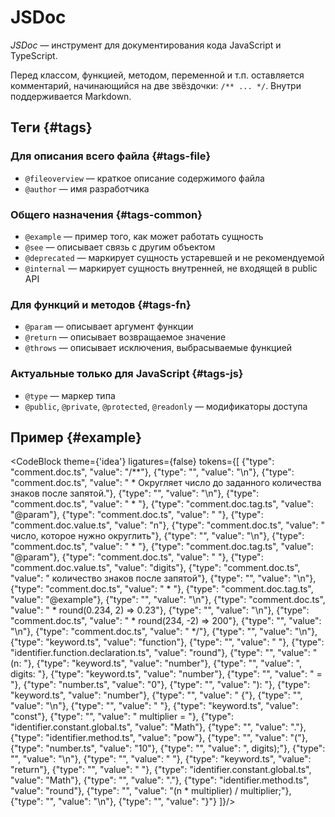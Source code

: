 
# JSDoc

<dfn>JSDoc</dfn> — инструмент для документирования кода JavaScript и TypeScript.

Перед классом, функцией, методом, переменной и т.п. оставляется комментарий,
начинающийся на две звёздочки: `/** ... */`. Внутри поддерживается Markdown.

## Теги {#tags}

### Для описания всего файла {#tags-file}

+ `@fileoverview` — краткое описание содержимого файла
+ `@author` — имя разработчика

### Общего назначения {#tags-common}

+ `@example` — пример того, как может работать сущность
+ `@see` — описывает связь с другим объектом
+ `@deprecated` — маркирует сущность устаревшей и не рекомендуемой
+ `@internal` — маркирует сущность внутренней, не входящей в public API

### Для функций и методов {#tags-fn}

+ `@param` — описывает аргумент функции
+ `@return` — описывает возвращаемое значение
+ `@throws` — описывает исключения, выбрасываемые функцией

### Актуальные только для JavaScript {#tags-js}

+ `@type` — маркер типа
+ `@public`, `@private`, `@protected`, `@readonly` — модификаторы доступа

## Пример {#example}

<CodeBlock theme={'idea'} ligatures={false} tokens={[
  {"type": "comment.doc.ts", "value": "/**"},
  {"type": "", "value": "\n"},
  {"type": "comment.doc.ts", "value": " * Округляет число до заданного количества знаков после запятой."},
  {"type": "", "value": "\n"},
  {"type": "comment.doc.ts", "value": " * "},
  {"type": "comment.doc.tag.ts", "value": "@param"},
  {"type": "comment.doc.ts", "value": " "},
  {"type": "comment.doc.value.ts", "value": "n"},
  {"type": "comment.doc.ts", "value": " число, которое нужно округлить"},
  {"type": "", "value": "\n"},
  {"type": "comment.doc.ts", "value": " * "},
  {"type": "comment.doc.tag.ts", "value": "@param"},
  {"type": "comment.doc.ts", "value": " "},
  {"type": "comment.doc.value.ts", "value": "digits"},
  {"type": "comment.doc.ts", "value": " количество знаков после запятой"},
  {"type": "", "value": "\n"},
  {"type": "comment.doc.ts", "value": " * "},
  {"type": "comment.doc.tag.ts", "value": "@example"},
  {"type": "", "value": "\n"},
  {"type": "comment.doc.ts", "value": " * round(0.234, 2) => 0.23"},
  {"type": "", "value": "\n"},
  {"type": "comment.doc.ts", "value": " * round(234, -2) => 200"},
  {"type": "", "value": "\n"},
  {"type": "comment.doc.ts", "value": " */"},
  {"type": "", "value": "\n"},
  {"type": "keyword.ts", "value": "function"},
  {"type": "", "value": " "},
  {"type": "identifier.function.declaration.ts", "value": "round"},
  {"type": "", "value": "(n: "},
  {"type": "keyword.ts", "value": "number"},
  {"type": "", "value": ", digits: "},
  {"type": "keyword.ts", "value": "number"},
  {"type": "", "value": " = "},
  {"type": "number.ts", "value": "0"},
  {"type": "", "value": "): "},
  {"type": "keyword.ts", "value": "number"},
  {"type": "", "value": " {"},
  {"type": "", "value": "\n"},
  {"type": "", "value": "  "},
  {"type": "keyword.ts", "value": "const"},
  {"type": "", "value": " multiplier = "},
  {"type": "identifier.constant.global.ts", "value": "Math"},
  {"type": "", "value": "."},
  {"type": "identifier.method.ts", "value": "pow"},
  {"type": "", "value": "("},
  {"type": "number.ts", "value": "10"},
  {"type": "", "value": ", digits);"},
  {"type": "", "value": "\n"},
  {"type": "", "value": "  "},
  {"type": "keyword.ts", "value": "return"},
  {"type": "", "value": " "},
  {"type": "identifier.constant.global.ts", "value": "Math"},
  {"type": "", "value": "."},
  {"type": "identifier.method.ts", "value": "round"},
  {"type": "", "value": "(n * multiplier) / multiplier;"},
  {"type": "", "value": "\n"},
  {"type": "", "value": "}"}
]}/>
